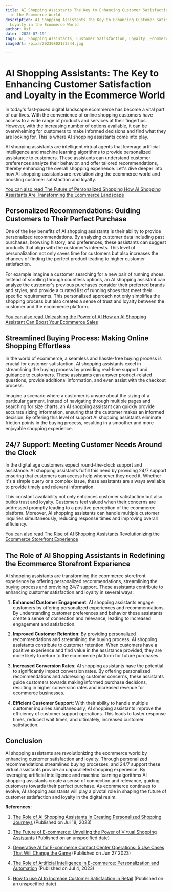 ```yaml
---
title: AI Shopping Assistants The Key to Enhancing Customer Satisfaction and Loyalty
  in the Ecommerce World
description: AI Shopping Assistants The Key to Enhancing Customer Satisfaction and
  Loyalty in the Ecommerce World
author: Usf
date: '2023-07-19'
tags: AI, Shopping Assistants, Customer Satisfaction, Loyalty, Ecommerce World
imageUrl: /pixa/20230802173544.jpg

---
```

# AI Shopping Assistants: The Key  to Enhancing  Customer Satisfaction and  Loyalty in the Ecommerce World

In today's fast-paced digital landscape ecommerce has become a  vital part of our lives. With the convenience of online shopping customers have access to  a wide range of products and services at their fingertips. However, with the increasing number of options available, it can be overwhelming for customers to make informed decisions and  find what they are looking for. This is where AI shopping assistants come into play.

AI shopping assistants are intelligent virtual  agents that leverage artificial intelligence and machine learning algorithms to provide personalized assistance to customers. These assistants  can understand  customer preferences analyze their behavior, and offer tailored recommendations,  thereby enhancing the overall  shopping experience. Let's dive deeper into how AI shopping assistants are revolutionizing the ecommerce world and boosting customer satisfaction and loyalty.

[You can  also read The Future of Personalized Shopping How AI Shopping Assistants Are  Transforming the Ecommerce  Landscape](The%20Future%20of%20Personalized%20Shopping%20How%20AI%20Shopping%20Assistants%20Are%20Transforming%20the%20Ecommerce%20Landscape)


## Personalized Recommendations: Guiding Customers to Their Perfect Purchase

One of the key benefits of AI shopping assistants is their ability to provide personalized  recommendations. By analyzing customer data including past purchases, browsing history,  and  preferences, these  assistants  can suggest products that align with the customer's interests.  This level of personalization not only saves time for customers but also increases the chances  of finding  the perfect product leading to higher customer satisfaction.

For example imagine a customer searching  for a  new pair of running shoes. Instead of scrolling through countless options, an AI shopping assistant can analyze the customer's previous purchases consider  their preferred brands and styles, and provide a curated list of running shoes that  meet their specific requirements. This personalized approach not only simplifies the shopping  process  but  also creates a sense of trust  and loyalty between the customer and  the ecommerce platform.

[You can also  read Unleashing the Power of AI How an AI  Shopping Assistant Can Boost Your Ecommerce Sales](Unleashing%20the%20Power%20of%20AI%20How%20an%20AI%20Shopping%20Assistant%20Can%20Boost%20Your%20Ecommerce%20Sales)


## Streamlined Buying  Process: Making  Online Shopping Effortless

In  the world of ecommerce, a seamless and  hassle-free buying  process is crucial for customer satisfaction. AI shopping assistants excel in streamlining the  buying process by providing  real-time support and guidance to customers.  These assistants can answer  product-related questions,  provide additional information, and even assist  with the checkout process.

Imagine a scenario where a customer is unsure about the sizing of a particular garment. Instead of navigating through multiple pages and searching for size  charts,  an AI shopping assistant can quickly provide accurate sizing information, ensuring that the customer  makes an informed decision. By offering this level of support AI shopping assistants eliminate  friction points in the buying process, resulting in a smoother and more enjoyable shopping experience.

## 24/7 Support: Meeting Customer Needs Around the Clock

In the digital age customers expect round-the-clock support and assistance. AI shopping  assistants fulfill this need  by providing 24/7 support ensuring that customers can access  help  whenever they need it. Whether it's  a simple query or  a complex issue, these  assistants are always available to provide timely and relevant information.

This  constant availability not only enhances customer  satisfaction but  also builds trust and loyalty. Customers feel valued when their concerns are  addressed promptly leading to  a positive perception of the ecommerce platform. Moreover, AI shopping assistants can  handle multiple customer inquiries simultaneously, reducing response times  and improving overall  efficiency.

[You can also read The Rise of AI Shopping Assistants Revolutionizing the Ecommerce Storefront Experience](The%20Rise%20of%20AI%20Shopping%20Assistants%20Revolutionizing%20the%20Ecommerce%20Storefront%20Experience)


## The Role of AI Shopping Assistants in Redefining the Ecommerce Storefront Experience

AI shopping assistants are transforming  the ecommerce storefront experience by offering personalized recommendations, streamlining  the buying process and providing 24/7 support. These  assistants contribute to enhancing customer satisfaction and loyalty in several ways:

1. **Enhanced Customer Engagement**: AI shopping assistants engage customers  by offering personalized experiences and recommendations. By understanding customer preferences and  behavior these assistants create a sense of connection and relevance, leading to increased engagement and satisfaction.

2. **Improved Customer Retention**: By providing personalized recommendations and streamlining the buying process, AI shopping  assistants contribute to customer retention. When customers have a positive experience and find  value  in the assistance provided, they are more likely to return to the ecommerce platform  for future purchases.

3. **Increased Conversion Rates**: AI shopping assistants have the potential to significantly impact conversion rates. By offering personalized recommendations and addressing customer concerns, these assistants guide customers  towards making informed purchase decisions, resulting in higher conversion rates and increased revenue for ecommerce businesses.

4. **Efficient Customer Support**: With their  ability to handle multiple customer inquiries simultaneously, AI  shopping  assistants improve the efficiency  of customer support operations.  This leads to faster response times, reduced  wait  times, and ultimately, increased customer satisfaction.

##  Conclusion

AI shopping  assistants are revolutionizing the ecommerce world by enhancing customer satisfaction and loyalty. Through  personalized recommendations  streamlined buying processes,  and 24/7 support these virtual assistants provide an unparalleled shopping experience. By leveraging  artificial intelligence and machine learning algorithms AI shopping assistants create a sense of connection and relevance, guiding customers towards their perfect purchase. As ecommerce continues to evolve, AI shopping assistants will play a pivotal role in shaping the future of customer satisfaction and  loyalty in the digital realm.

**References:**

1. [The Role of AI Shopping Assistants in Creating Personalized Shopping  Journeys](https://www.netguru.com/blog/role-of-ai-shopping-assistants-in-personalization) (Published on Jul 18, 2023)

2. [The Future  of E-commerce: Unveiling the Power of Virtual Shopping Assistants](https://www.gethumankind.com/resources/the-future-of-e-commerce-unveiling-the-power-of-virtual-shopping-assistants) (Published on an unspecified date)

3. [Generative AI for E-commerce Contact Center Operations: 5 Use Cases That Will Change the Game](https://www.linkedin.com/pulse/generative-ai-e-commerce-contact-center-operations-5-use-cases-change)  (Published on Jun 27 2023)

4. [The Role of Artificial Intelligence in E-commerce: Personalization and Automation](https://www.linkedin.com/pulse/role-artificial-intelligence-e-commerce-personalization-automation) (Published on  Jul  4, 2023)

5. [How to use AI to Increase Customer Satisfaction in Retail](https://digitalgenius.com/increase-customer-satisfaction-in-retail/) (Published on an unspecified date)